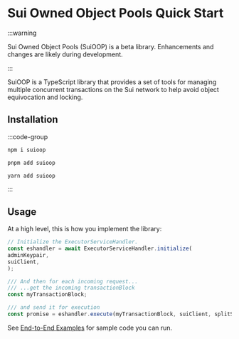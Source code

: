 # Sui Owned Object Pools Quick Start

:::warning

Sui Owned Object Pools (SuiOOP) is a beta library. Enhancements and changes are likely during
development.

:::

SuiOOP is a TypeScript library that provides a set of tools for managing multiple concurrent
transactions on the Sui network to help avoid object equivocation and locking.

## Installation

:::code-group

```bash [npm]
npm i suioop
```

```bash [pnpm]
pnpm add suioop
```

```bash [yarn]
yarn add suioop
```

:::

## Usage

At a high level, this is how you implement the library:

```ts
// Initialize the ExecutorServiceHandler.
const eshandler = await ExecutorServiceHandler.initialize(
adminKeypair,
suiClient,
);

/// And then for each incoming request...
/// ...get the incoming transactionBlock
const myTransactionBlock;

/// and send it for execution
const promise = eshandler.execute(myTransactionBlock, suiClient, splitStrategy);
```

See [End-to-End Examples](/typescript/owned-object-pool/examples) for sample code you can run.
